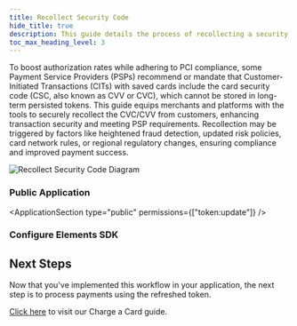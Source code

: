 ```yaml
---
title: Recollect Security Code
hide_title: true
description: This guide details the process of recollecting a security code for a saved card by patching an existing token using a secure element.
toc_max_heading_level: 3
---
```




<Intro
  title="Recollect Security Code"
  caption="Securely recapture CVC codes for saved cards with a simple, efficient tool."
/>

To boost authorization rates while adhering to PCI compliance, some Payment Service Providers (PSPs) recommend or mandate that Customer-Initiated Transactions (CITs) with saved cards include the card security code (CSC, also known as CVV or CVC), which cannot be stored in long-term persisted tokens. This guide equips merchants and platforms with the tools to securely recollect the CVC/CVV from customers, enhancing transaction security and meeting PSP requirements. Recollection may be triggered by factors like heightened fraud detection, updated risk policies, card network rules, or regional regulatory changes, ensuring compliance and improved payment success.

![Recollect Security Code Diagram](/img/guides/cards/recollect-security-code-diagram.png)

<GettingStartedSection />

### Public Application

<ApplicationSection type="public" permissions={["token:update"]} />

### Configure Elements SDK

<ConfigureElementsSection />

<AddCvcElementSection />

<UpdateTokenCvcSection />

<AuthenticateCardSection type="token"/>

## Next Steps

Now that you've implemented this workflow in your application, the next step is to process payments using the refreshed token.

[Click here](/docs/card-payments/charge-card#using-the-pan) to visit our Charge a Card guide.
